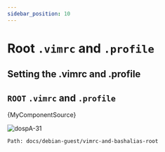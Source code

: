 ```yaml
---
sidebar_position: 10
---
```


# Root `.vimrc` and `.profile`
## Setting the .vimrc and .profile


## `ROOT` `.vimrc` and `.profile`


<CodeBlock >{MyComponentSource}</CodeBlock>


![dospA-31](//img/legacy/dospA-31.jpg)

```
Path: docs/debian-guest/vimrc-and-bashalias-root
```